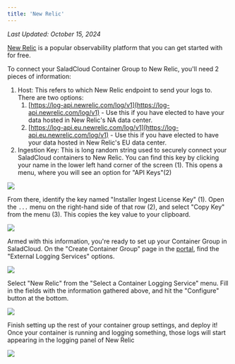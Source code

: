 ```yaml
---
title: 'New Relic'
---
```


_Last Updated: October 15, 2024_

[New Relic](https://newrelic.com/) is a popular observability platform that you can get started with for free.

To connect your SaladCloud Container Group to New Relic, you'll need 2 pieces of information:

1. Host: This refers to which New Relic endpoint to send your logs to. There are two options:
   1. [https://log-api.newrelic.com/log/v1](https://log-api.newrelic.com/log/v1) - Use this if you have elected to have
      your data hosted in New Relic's NA data center.
   2. [https://log-api.eu.newrelic.com/log/v1](https://log-api.eu.newrelic.com/log/v1) - Use this if you have elected to
      have your data hosted in New Relic's EU data center.
2. Ingestion Key: This is long random string used to securely connect your SaladCloud containers to New Relic. You can
   find this key by clicking your name in the lower left hand corner of the screen (1). This opens a menu, where you
   will see an option for "API Keys"(2)

<img src="/products/sce/container-groups/external-logging/images/new-relic-get-credentials.png" />

From there, identify the key named "Installer Ingest License Key" (1). Open the `...` menu on the right-hand side of
that row (2), and select "Copy Key" from the menu (3). This copies the key value to your clipboard.

<img src="/products/sce/container-groups/external-logging/images/new-relic-get-credentials-2.png" />

Armed with this information, you're ready to set up your Container Group in SaladCloud. On the "Create Container Group"
page in the [portal](https://portal.salad.com), find the "External Logging Services" options.

<img src="/products/sce/container-groups/external-logging/images/portal-edit-external-logging.png" />

Select "New Relic" from the "Select a Container Logging Service" menu. Fill in the fields with the information gathered
above, and hit the "Configure" button at the bottom.

<img src="/products/sce/container-groups/external-logging/images/select-new-relic.png" />

Finish setting up the rest of your container group settings, and deploy it! Once your container is running and logging
something, those logs will start appearing in the logging panel of New Relic

<img src="/products/sce/container-groups/external-logging/images/new-relic-portal.png" />
